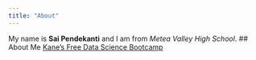 ```yaml
---
title: "About"
---
```

My name is **Sai Pendekanti** and I am from *Metea Valley High School*.
## About Me
[Kane's Free Data Science Bootcamp](https://bootcamp.davidkane.info)
